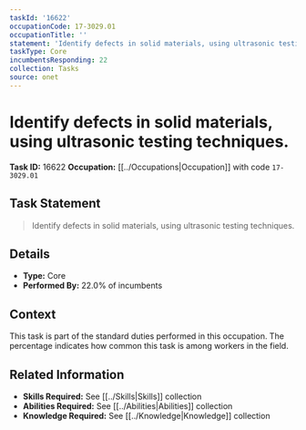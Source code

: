 ```yaml
---
taskId: '16622'
occupationCode: 17-3029.01
occupationTitle: ''
statement: 'Identify defects in solid materials, using ultrasonic testing techniques.'
taskType: Core
incumbentsResponding: 22
collection: Tasks
source: onet
---
```

# Identify defects in solid materials, using ultrasonic testing techniques.

**Task ID:** 16622
**Occupation:** [[../Occupations|Occupation]] with code `17-3029.01`

## Task Statement

> Identify defects in solid materials, using ultrasonic testing techniques.

## Details

- **Type:** Core
- **Performed By:** 22.0% of incumbents

## Context

This task is part of the standard duties performed in this occupation. The percentage indicates how common this task is among workers in the field.

## Related Information

- **Skills Required:** See [[../Skills|Skills]] collection
- **Abilities Required:** See [[../Abilities|Abilities]] collection
- **Knowledge Required:** See [[../Knowledge|Knowledge]] collection
